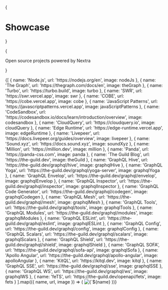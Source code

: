 
{<h1 className="mt-10 mb-4 text-center text-[2.5rem] font-bold tracking-tight">Showcase</h1>}

{<p className="mb-16 text-center text-lg text-gray-500 dark:text-gray-400">Open
source projects powered by Nextra</p>}

<Cards>
  {[
    {
      name: 'Node.js',
      url: 'https://nodejs.org/en',
      image: nodeJs
    },
    {
      name: 'The Graph',
      url: 'https://thegraph.com/docs/en',
      image: theGraph
    },
    {
      name: 'Turbo',
      url: 'https://turbo.build',
      image: turbo
    },
    {
      name: 'SWR',
      url: 'https://swr.vercel.app',
      image: swr
    },
    {
      name: 'COBE',
      url: 'https://cobe.vercel.app',
      image: cobe
    },
    {
      name: 'JavaScript Patterns',
      url: 'https://javascriptpatterns.vercel.app',
      image: javaScriptPatterns
    },
    {
      name: 'CodeSandbox',
      url: 'https://codesandbox.io/docs/learn/introduction/overview',
      image: codesandbox
    },
    {
      name: 'CloudQuery',
      url: 'https://cloudquery.io',
      image: cloudQuery
    },
    {
      name: 'Edge Runtime',
      url: 'https://edge-runtime.vercel.app',
      image: edgeRuntime
    },
    {
      name: 'Livepeer',
      url: 'https://docs.livepeer.org/guides/overview',
      image: livepeer
    },
    {
      name: 'Sound.xyz',
      url: 'https://docs.sound.xyz',
      image: soundXyz
    },
    {
      name: 'Million',
      url: 'https://million.dev',
      image: million
    },
    {
      name: 'Panda',
      url: 'https://panda-css.com',
      image: panda
    },
    {
      name: 'The Guild Blog',
      url: 'https://the-guild.dev',
      image: theGuild
    },
    {
      name: 'GraphQL Hive',
      url: 'https://the-guild.dev/graphql/hive',
      image: graphqlHive
    },
    {
      name: 'GraphQL Yoga',
      url: 'https://the-guild.dev/graphql/yoga-server',
      image: graphqlYoga
    },
    {
      name: 'GraphQL Envelop',
      url: 'https://the-guild.dev/graphql/envelop',
      image: graphqlEnvelop
    },
    {
      name: 'GraphQL Inspector',
      url: 'https://the-guild.dev/graphql/inspector',
      image: graphqlInspector
    },
    {
      name: 'GraphQL Code Generator',
      url: 'https://the-guild.dev/graphql/codegen',
      image: graphqlCodegen
    },
    {
      name: 'GraphQL Mesh',
      url: 'https://the-guild.dev/graphql/mesh',
      image: graphqlMesh
    },
    {
      name: 'GraphQL Tools',
      url: 'https://the-guild.dev/graphql/tools',
      image: graphqlTools
    },
    {
      name: 'GraphQL Modules',
      url: 'https://the-guild.dev/graphql/modules',
      image: graphqlModules
    },
    {
      name: 'GraphQL ESLint',
      url: 'https://the-guild.dev/graphql/eslint',
      image: graphqlESLint
    },
    {
      name: 'GraphQL Config',
      url: 'https://the-guild.dev/graphql/config',
      image: graphqlConfig
    },
    {
      name: 'GraphQL Scalars',
      url: 'https://the-guild.dev/graphql/scalars',
      image: graphqlScalars
    },
    {
      name: 'GraphQL Shield',
      url: 'https://the-guild.dev/graphql/shield',
      image: graphqlShield
    },
    {
      name: 'GraphQL SOFA',
      url: 'https://the-guild.dev/graphql/sofa-api',
      image: graphqlSofa
    },
    {
      name: 'Apollo Angular',
      url: 'https://the-guild.dev/graphql/apollo-angular',
      image: apolloAngular
    },
    {
      name: 'KitQL',
      url: 'https://kitql.dev',
      image: kitql
    },
    {
      name: 'GraphQL SSE',
      url: 'https://the-guild.dev/graphql/sse',
      image: graphqlSSE
    },
    {
      name: 'GraphQL WS',
      url: 'https://the-guild.dev/graphql/ws',
      image: graphqlWS
    },
    {
      name: 'feTS',
      url: 'https://the-guild.dev/openapi/fets',
      image: fets
    }
  ].map(({ name, url, image }) => (
    <Card key={name} image arrow target="_blank" title={name} href={url}>
      <Image
        src={image}
        alt={`${name} preview`}
        className="object-cover [aspect-ratio:12/6.3]"
      />
    </Card>
  ))}
</Cards>
